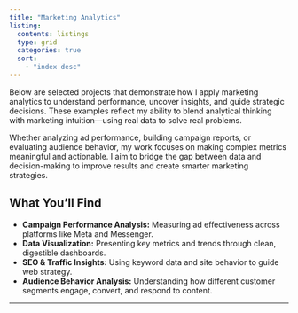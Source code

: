 ```yaml
---
title: "Marketing Analytics"
listing: 
  contents: listings
  type: grid
  categories: true
  sort: 
    - "index desc"
---
```


Below are selected projects that demonstrate how I apply marketing analytics to understand performance, uncover insights, and guide strategic decisions. These examples reflect my ability to blend analytical thinking with marketing intuition—using real data to solve real problems.

Whether analyzing ad performance, building campaign reports, or evaluating audience behavior, my work focuses on making complex metrics meaningful and actionable. I aim to bridge the gap between data and decision-making to improve results and create smarter marketing strategies.

## What You’ll Find

- **Campaign Performance Analysis:** Measuring ad effectiveness across platforms like Meta and Messenger.
- **Data Visualization:** Presenting key metrics and trends through clean, digestible dashboards.
- **SEO & Traffic Insights:** Using keyword data and site behavior to guide web strategy.
- **Audience Behavior Analysis:** Understanding how different customer segments engage, convert, and respond to content.

---


